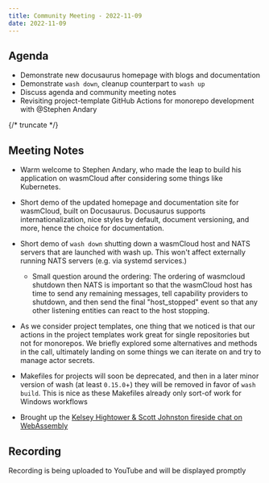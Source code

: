 ```yaml
---
title: Community Meeting - 2022-11-09
date: 2022-11-09
---
```


## Agenda

- Demonstrate new docusaurus homepage with blogs and documentation
- Demonstrate `wash down`, cleanup counterpart to `wash up`
- Discuss agenda and community meeting notes
- Revisiting project-template GitHub Actions for monorepo development with @Stephen Andary

{/* truncate */}

## Meeting Notes

- Warm welcome to Stephen Andary, who made the leap to build his application on wasmCloud after considering some things like Kubernetes.

- Short demo of the updated homepage and documentation site for wasmCloud, built on Docusaurus. Docusaurus supports internationalization, nice styles by default, document versioning, and more, hence the choice for documentation.

- Short demo of `wash down` shutting down a wasmCloud host and NATS servers that are launched with wash up. This won't affect externally running NATS servers (e.g. via systemd services.)

  - Small question around the ordering: The ordering of wasmcloud shutdown then NATS is important so that the wasmCloud host has time to send any remaining messages, tell capability providers to shutdown, and then send the final "host_stopped" event so that any other listening entities can react to the host stopping.

- As we consider project templates, one thing that we noticed is that our actions in the project templates work great for single repositories but not for monorepos. We briefly explored some alternatives and methods in the call, ultimately landing on some things we can iterate on and try to manage actor secrets.

- Makefiles for projects will soon be deprecated, and then in a later minor version of wash (at least `0.15.0`+) they will be removed in favor of `wash build`. This is nice as these Makefiles already only sort-of work for Windows workflows

- Brought up the [Kelsey Hightower & Scott Johnston fireside chat on WebAssembly](https://cosmonic.com/blog/webassembly-with-kelsey-hightower-and-docker-ceo-scott-johnston-kubecon-na-2022)

## Recording

Recording is being uploaded to YouTube and will be displayed promptly
